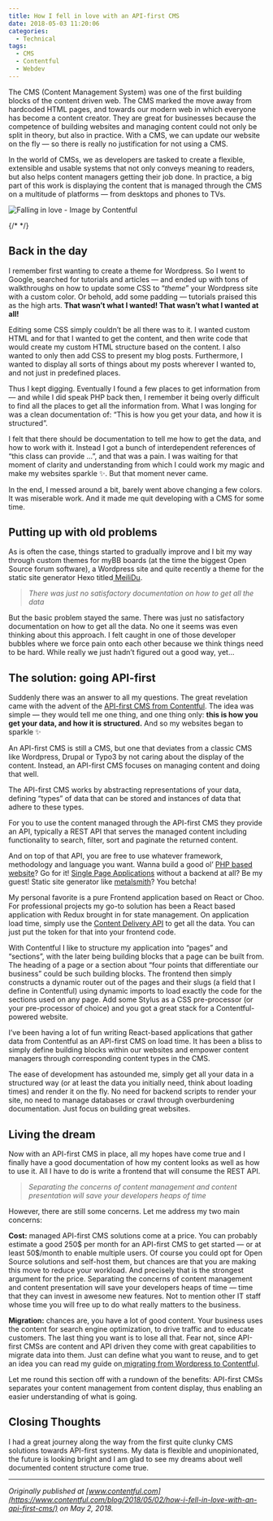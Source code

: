 ```yaml
---
title: How I fell in love with an API-first CMS
date: 2018-05-03 11:20:06
categories:
  - Technical
tags:
  - CMS
  - Contentful
  - Webdev
---
```


The CMS (Content Management System) was one of the first building blocks of the content driven web. The CMS marked the move away from hardcoded HTML pages, and towards our modern web in which everyone has become a content creator. They are great for businesses because the competence of building websites and managing content could not only be split in theory, but also in practice. With a CMS, we can update our website on the fly — so there is really no justification for not using a CMS.

In the world of CMSs, we as developers are tasked to create a flexible, extensible and usable systems that not only conveys meaning to readers, but also helps content managers getting their job done. In practice, a big part of this work is displaying the content that is managed through the CMS on a multitude of platforms — from desktops and phones to TVs.

![Falling in love - Image by Contentful](https://cdn-images-1.medium.com/max/4978/1*ZgV5tqBhguN6xP35ObNmhg.png)

{/* <!-- more --> */}

## Back in the day

I remember first wanting to create a theme for Wordpress. So I went to Google, searched for tutorials and articles — and ended up with tons of walkthroughs on how to update some CSS to “_theme_” your Wordpress site with a custom color. Or behold, add some padding — tutorials praised this as the high arts. **That wasn’t what I wanted! That wasn’t what I wanted at all!**

Editing some CSS simply couldn’t be all there was to it. I wanted custom HTML and for that I wanted to get the content, and then write code that would create my custom HTML structure based on the content. I also wanted to only then add CSS to present my blog posts. Furthermore, I wanted to display all sorts of things about my posts wherever I wanted to, and not just in predefined places.

Thus I kept digging. Eventually I found a few places to get information from — and while I did speak PHP back then, I remember it being overly difficult to find all the places to get all the information from. What I was longing for was a clean documentation of: “This is how you get your data, and how it is structured”.

I felt that there should be documentation to tell me how to get the data, and how to work with it. Instead I got a bunch of interdependent references of “this class can provide …”, and that was a pain. I was waiting for that moment of clarity and understanding from which I could work my magic and make my websites sparkle ✨. But that moment never came.

In the end, I messed around a bit, barely went above changing a few colors. It was miserable work. And it made me quit developing with a CMS for some time.

## Putting up with old problems

As is often the case, things started to gradually improve and I bit my way through custom themes for myBB boards (at the time the biggest Open Source forum software), a Wordpress site and quite recently a theme for the static site generator Hexo titled[ MeiliDu](https://meilidu.github.io/).

> _There was just no satisfactory documentation on how to get all the data_

But the basic problem stayed the same. There was just no satisfactory documentation on how to get all the data. No one it seems was even thinking about this approach. I felt caught in one of those developer bubbles where we force pain onto each other because we think things need to be hard. While really we just hadn’t figured out a good way, yet…

## The solution: going API-first

Suddenly there was an answer to all my questions. The great revelation came with the advent of the [API-first CMS from Contentful](https://www.contentful.com/). The idea was simple — they would tell me one thing, and one thing only: **this is how you get your data, and how it is structured.** And so my websites began to sparkle ✨

An API-first CMS is still a CMS, but one that deviates from a classic CMS like Wordpress, Drupal or Typo3 by not caring about the display of the content. Instead, an API-first CMS focuses on managing content and doing that well.

The API-first CMS works by abstracting representations of your data, defining “types” of data that can be stored and instances of data that adhere to these types.

For you to use the content managed through the API-first CMS they provide an API, typically a REST API that serves the managed content including functionality to search, filter, sort and paginate the returned content.

And on top of that API, you are free to use whatever framework, methodology and language you want. Wanna build a good ol’ [PHP based website](https://github.com/contentful/the-example-app.php)? Go for it! [Single Page Applications](https://github.com/kristofferdarj/contentful-vue) without a backend at all? Be my guest! Static site generator like [metalsmith](https://github.com/contentful-labs/contentful-metalsmith-example)? You betcha!

My personal favorite is a pure Frontend application based on React or Choo. For professional projects my go-to solution has been a React based application with Redux brought in for state management. On application load time, simply use the [Content Delivery API](https://www.contentful.com/developers/docs/references/content-delivery-api/) to get all the data. You can just put the token for that into your frontend code.

With Contentful I like to structure my application into “pages” and “sections”, with the later being building blocks that a page can be built from. The heading of a page or a section about “four points that differentiate our business” could be such building blocks. The frontend then simply constructs a dynamic router out of the pages and their slugs (a field that I define in Contentful) using dynamic imports to load exactly the code for the sections used on any page. Add some Stylus as a CSS pre-processor (or your pre-processor of choice) and you got a great stack for a Contentful-powered website.

I’ve been having a lot of fun writing React-based applications that gather data from Contentful as an API-first CMS on load time. It has been a bliss to simply define building blocks within our websites and empower content managers through corresponding content types in the CMS.

The ease of development has astounded me, simply get all your data in a structured way (or at least the data you initially need, think about loading times) and render it on the fly. No need for backend scripts to render your site, no need to manage databases or crawl through overburdening documentation. Just focus on building great websites.

## Living the dream

Now with an API-first CMS in place, all my hopes have come true and I finally have a good documentation of how my content looks as well as how to use it. All I have to do is write a frontend that will consume the REST API.

> _Separating the concerns of content management and content presentation will save your developers heaps of time_

However, there are still some concerns. Let me address my two main concerns:

**Cost:** managed API-first CMS solutions come at a price. You can probably estimate a good 250$ per month for an API-first CMS to get started — or at least 50$/month to enable multiple users. Of course you could opt for Open Source solutions and self-host them, but chances are that you are making this move to reduce your workload. And precisely that is the strongest argument for the price. Separating the concerns of content management and content presentation will save your developers heaps of time — time that they can invest in awesome new features. Not to mention other IT staff whose time you will free up to do what really matters to the business.

**Migration:** chances are, you have a lot of good content. Your business uses the content for search engine optimization, to drive traffic and to educate customers. The last thing you want is to lose all that. Fear not, since API-first CMSs are content and API driven they come with great capabilities to migrate data into them. Just can define what you want to reuse, and to get an idea you can read my guide on[ migrating from Wordpress to Contentful](https://medium.com/@hendrikwallbaum/wordpress-to-contentful-migration-2f7065745d27).

Let me round this section off with a rundown of the benefits: API-first CMSs separates your content management from content display, thus enabling an easier understanding of what is going.

## Closing Thoughts

I had a great journey along the way from the first quite clunky CMS solutions towards API-first systems. My data is flexible and unopinionated, the future is looking bright and I am glad to see my dreams about well documented content structure come true.

---

_Originally published at [www.contentful.com](https://www.contentful.com/blog/2018/05/02/how-i-fell-in-love-with-an-api-first-cms/) on May 2, 2018._
